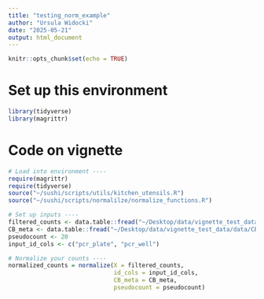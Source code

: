 ```yaml
---
title: "testing_norm_example"
author: "Ursula Widocki"
date: "2025-05-21"
output: html_document
---
```


```r
knitr::opts_chunk$set(echo = TRUE)
```

# Set up this environment
```r
library(tidyverse)
library(magrittr)
```

# Code on vignette
```r
# Load into environment ----
require(magrittr)
require(tidyverse)
source("~/sushi/scripts/utils/kitchen_utensils.R")
source("~/sushi/scripts/normalilze/normalize_functions.R")

# Set up inputs ----
filtered_counts <- data.table::fread("~/Desktop/data/vignette_test_data/data/filtered_counts.csv")
CB_meta <- data.table::fread("~/Desktop/data/vignette_test_data/data/CB_meta.csv")
pseudocount <- 20
input_id_cols <- c("pcr_plate", "pcr_well")

# Normalize your counts ----
normalized_counts = normalize(X = filtered_counts, 
                              id_cols = input_id_cols,
                              CB_meta = CB_meta, 
                              pseudocount = pseudocount)

```
